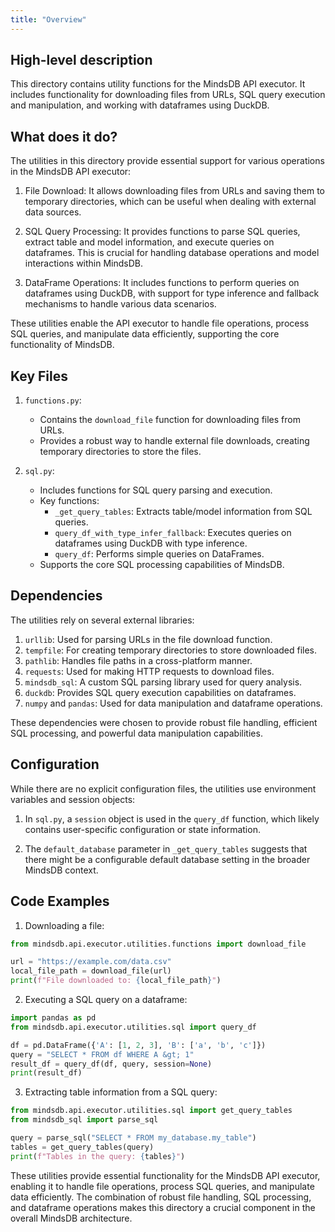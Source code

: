 ```yaml
---
title: "Overview"
---
```


## High-level description
This directory contains utility functions for the MindsDB API executor. It includes functionality for downloading files from URLs, SQL query execution and manipulation, and working with dataframes using DuckDB.

## What does it do?
The utilities in this directory provide essential support for various operations in the MindsDB API executor:

1. File Download: It allows downloading files from URLs and saving them to temporary directories, which can be useful when dealing with external data sources.

2. SQL Query Processing: It provides functions to parse SQL queries, extract table and model information, and execute queries on dataframes. This is crucial for handling database operations and model interactions within MindsDB.

3. DataFrame Operations: It includes functions to perform queries on dataframes using DuckDB, with support for type inference and fallback mechanisms to handle various data scenarios.

These utilities enable the API executor to handle file operations, process SQL queries, and manipulate data efficiently, supporting the core functionality of MindsDB.

## Key Files

1. `functions.py`: 
   - Contains the `download_file` function for downloading files from URLs.
   - Provides a robust way to handle external file downloads, creating temporary directories to store the files.

2. `sql.py`:
   - Includes functions for SQL query parsing and execution.
   - Key functions:
     - `_get_query_tables`: Extracts table/model information from SQL queries.
     - `query_df_with_type_infer_fallback`: Executes queries on dataframes using DuckDB with type inference.
     - `query_df`: Performs simple queries on DataFrames.
   - Supports the core SQL processing capabilities of MindsDB.

## Dependencies
The utilities rely on several external libraries:

1. `urllib`: Used for parsing URLs in the file download function.
2. `tempfile`: For creating temporary directories to store downloaded files.
3. `pathlib`: Handles file paths in a cross-platform manner.
4. `requests`: Used for making HTTP requests to download files.
5. `mindsdb_sql`: A custom SQL parsing library used for query analysis.
6. `duckdb`: Provides SQL query execution capabilities on dataframes.
7. `numpy` and `pandas`: Used for data manipulation and dataframe operations.

These dependencies were chosen to provide robust file handling, efficient SQL processing, and powerful data manipulation capabilities.

## Configuration
While there are no explicit configuration files, the utilities use environment variables and session objects:

1. In `sql.py`, a `session` object is used in the `query_df` function, which likely contains user-specific configuration or state information.

2. The `default_database` parameter in `_get_query_tables` suggests that there might be a configurable default database setting in the broader MindsDB context.

## Code Examples

1. Downloading a file:

```python
from mindsdb.api.executor.utilities.functions import download_file

url = "https://example.com/data.csv"
local_file_path = download_file(url)
print(f"File downloaded to: {local_file_path}")
```

2. Executing a SQL query on a dataframe:

```python
import pandas as pd
from mindsdb.api.executor.utilities.sql import query_df

df = pd.DataFrame({'A': [1, 2, 3], 'B': ['a', 'b', 'c']})
query = "SELECT * FROM df WHERE A &gt; 1"
result_df = query_df(df, query, session=None)
print(result_df)
```

3. Extracting table information from a SQL query:

```python
from mindsdb.api.executor.utilities.sql import get_query_tables
from mindsdb_sql import parse_sql

query = parse_sql("SELECT * FROM my_database.my_table")
tables = get_query_tables(query)
print(f"Tables in the query: {tables}")
```

These utilities provide essential functionality for the MindsDB API executor, enabling it to handle file operations, process SQL queries, and manipulate data efficiently. The combination of robust file handling, SQL processing, and dataframe operations makes this directory a crucial component in the overall MindsDB architecture.